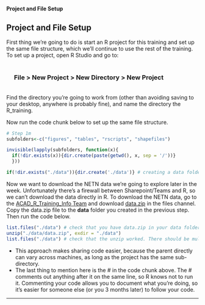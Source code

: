 #### Project and File Setup{.tabset}
<h2>Project and File Setup</h2>
First thing we're going to do is start an R project for this training and set up the same file structure, which we'll continue to use the rest of the training. To set up a project, open R Studio and go to: </br> </br><div style="text-indent:20px"> <h3>File > New Project > New Directory > New Project</h3></div></br> 
Find the directory you're going to work from (other than avoiding saving to your desktop, anywhere is probably fine), and name the directory the R_training. 

<p class='code'>Now run the code chunk below to set up the same file structure.</p> 

```r
# Step 1m 
subfolders<-c("figures", "tables", "rscripts", "shapefiles")

invisible(lapply(subfolders, function(x){
  if(!dir.exists(x)){dir.create(paste(getwd(), x, sep = '/'))}
  }))

if(!dir.exists("./data")){dir.create('./data')} # creating a data folder to store NETN data tables if it doesn't already exist. 
```

Now we want to download the NETN data we're going to explore later in the week. Unfortunately there's a firewall between Sharepoint/Teams and R, so we can't download the data directly in R. To download the NETN data, go to the <a href="https://teams.microsoft.com/l/team/19%3a922d93279b8e495791b7658a624defec%40thread.skype/conversations?groupId=97be0c48-26ec-4d45-bd5b-e06a315ddb0a&tenantId=0693b5ba-4b18-4d7b-9341-f32f400a5494">ACAD_R_Training_Info Team</a> and download <a href="https://doimspp.sharepoint.com/sites/ACAD_R_Training_Info/Shared%20Documents/General/data/data.zip">data.zip</a> in the files channel. Copy the data.zip file to the <b>data</b> folder you created in the previous step. Then run the code below. 

```r
list.files("./data") # check that you have data.zip in your data folder
unzip("./data/data.zip", exdir = "./data")
list.files("./data") # check that the unzip worked. There should be multiple folders with datasets in each.
```

<ul><li>This approach makes sharing code easier, because the parent directly can vary across machines, as long as the project has the same sub-directory. </li>
<li>The last thing to mention here is the # in the code chunk above. The # comments out anything after it on the same line, so R knows not to run it. Commenting your code allows you to document what you're doing, so it's easier for someone else (or you 3 months later) to follow your code. </li></ul>

<hr>

